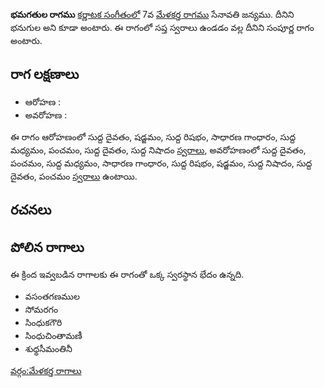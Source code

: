 {{Infobox ragam
	| name          	= భమగతుల
	| synonym	    	= భనుగుల
	| mela          	= 
	| chakra        	= 
	| janaka        	= 
	| type          	= సంపూర్ణ
	| arohanam      	= {{svaraC|D1|S|R1|G2|M1|P|D1|N1}} 
	| avarohanam    	= {{svaraC|D1|P|M1|G2|R1|S|N1|D1|P}}
	| jeeva         	=
	| chhaya        	=
	| nyasa         	=
	| vishesha      	= 
	| equivalent  		= 
}}
{{కర్ణాటక సంగీత రాగాలు}}
'''భమగతుల రాగము''' [[కర్ణాటక సంగీతం]]లో 7వ [[మేళకర్త రాగము]] సేనావతి జన్యము. దీనిని భనుగుల అని కూడా అంటారు. ఈ రాగంలో సప్త స్వరాలు ఉండడం వల్ల దీనిని సంపూర్ణ రాగం అంటారు.


==రాగ లక్షణాలు==


* ఆరోహణ : {{svaraC|D1|S|R1|G2|M1|P|D1|N1}} 
* అవరోహణ : {{svaraC|D1|P|M1|G2|R1|S|N1|D1|P}}

ఈ రాగం ఆరోహణంలో సుద్ద దైవతం, షడ్జమం, సుద్ద రిషభం, సాధారణ గాంధారం, సుద్ద మధ్యమం, పంచమం, సుద్ద దైవతం, సుద్ద నిషాదం [[స్వరాలు]], అవరోహణంలో సుద్ద దైవతం, పంచమం, సుద్ద మధ్యమం, సాధారణ గాంధారం, సుద్ద రిషభం, షడ్జమం, సుద్ద నిషాదం, సుద్ద దైవతం, పంచమం [[స్వరాలు]] ఉంటాయి.

==రచనలు==



==పోలిన రాగాలు==
ఈ క్రింద ఇవ్వబడిన రాగాలకు ఈ రాగంతో ఒక్క స్వరస్థాన భేదం ఉన్నది.
* వసంతగణముల
* సోమరగం
* సింధుకగౌరి
* సింధుచింతామణీ
* శుధ్ధసీమంతినీ



[[వర్గం:మేళకర్త రాగాలు]]